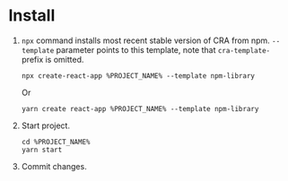 
<Meta title="Docs/Install" />

# Install

1. `npx` command installs most recent stable version of CRA from npm. `--template` parameter points to this template, note that `cra-template-` prefix is omitted.

   ```shell script
   npx create-react-app %PROJECT_NAME% --template npm-library
   ```

   Or

   ```shell script
   yarn create react-app %PROJECT_NAME% --template npm-library
   ```

2. Start project.

   ```shell script
   cd %PROJECT_NAME%
   yarn start
   ```

3. Commit changes.
